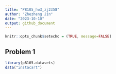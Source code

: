 ```yaml
---
title: "P8105_hw3_zj2358"
author: "Zhezheng Jin"
date: "2023-10-10"
output: github_document
---
```


```r
knitr::opts_chunk$setecho = (TRUE, message=FALSE) 
```

## Problem 1

```r
library(p8105.datasets)
data("instacart")
```

